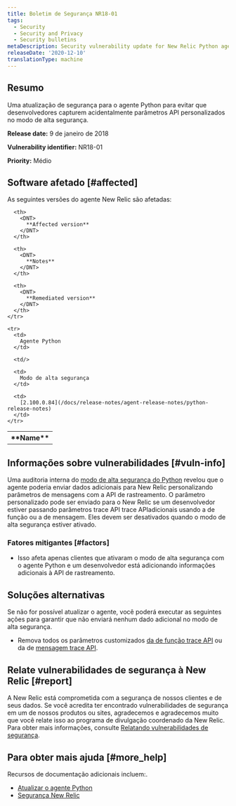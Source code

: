 ```yaml
---
title: Boletim de Segurança NR18-01
tags:
  - Security
  - Security and Privacy
  - Security bulletins
metaDescription: Security vulnerability update for New Relic Python agent.
releaseDate: '2020-12-10'
translationType: machine
---
```


## Resumo

Uma atualização de segurança para o agente Python para evitar que desenvolvedores capturem acidentalmente parâmetros API personalizados no modo de alta segurança.

<DNT>**Release date:**</DNT> 9 de janeiro de 2018

<DNT>**Vulnerability identifier:**</DNT> NR18-01

<DNT>**Priority:**</DNT> Médio

## Software afetado [#affected]

As seguintes versões do agente New Relic são afetadas:

<table>
  <tbody>
    <tr>
      <th>
        <DNT>
          **Name**
        </DNT>
      </th>

      <th>
        <DNT>
          **Affected version**
        </DNT>
      </th>

      <th>
        <DNT>
          **Notes**
        </DNT>
      </th>

      <th>
        <DNT>
          **Remediated version**
        </DNT>
      </th>
    </tr>

    <tr>
      <td>
        Agente Python
      </td>

      <td/>

      <td>
        Modo de alta segurança
      </td>

      <td>
        [2.100.0.84](/docs/release-notes/agent-release-notes/python-release-notes)
      </td>
    </tr>
  </tbody>
</table>

## Informações sobre vulnerabilidades [#vuln-info]

Uma auditoria interna do [modo de alta segurança do Python](/docs/agents/python-agent/configuration/python-agent-configuration#high_security) revelou que o agente poderia enviar dados adicionais para New Relic personalizando parâmetros de mensagens com a API de rastreamento. O parâmetro personalizado pode ser enviado para o New Relic se um desenvolvedor estiver passando parâmetros trace API trace APIadicionais usando a de função ou a de mensagem. Eles devem ser desativados quando o modo de alta segurança estiver ativado.

### Fatores mitigantes [#factors]

* Isso afeta apenas clientes que ativaram o modo de alta segurança com o agente Python e um desenvolvedor está adicionando informações adicionais à API de rastreamento.

## Soluções alternativas

Se não for possível atualizar o agente, você poderá executar as seguintes ações para garantir que não enviará nenhum dado adicional no modo de alta segurança.

* Remova todos os parâmetros customizados [da de função trace API](/docs/agents/python-agent/python-agent-api/function_trace) ou da de [mensagem trace API](/docs/agents/python-agent/python-agent-api/message-trace).

## Relate vulnerabilidades de segurança à New Relic [#report]

A New Relic está comprometida com a segurança de nossos clientes e de seus dados. Se você acredita ter encontrado vulnerabilidades de segurança em um de nossos produtos ou sites, agradecemos e agradecemos muito que você relate isso ao programa de divulgação coordenado da New Relic. Para obter mais informações, consulte [Relatando vulnerabilidades de segurança](/docs/security/new-relic-security/data-privacy/reporting-security-vulnerabilities).

## Para obter mais ajuda [#more_help]

Recursos de documentação adicionais incluem:.

* [Atualizar o agente Python](/docs/agents/python-agent/installation-configuration/upgrade-python-agent)
* [Segurança New Relic](https://newrelic.com/security)
